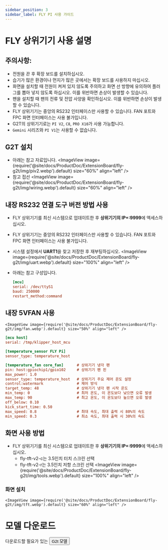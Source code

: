 ```yaml
---
sidebar_position: 3
sidebar_label: FLY PI 사용 가이드
---
```


# FLY 상위기기 사용 설명

## 주의사항:

* 전원을 끈 후 확장 보드를 설치하십시오.
* 습기가 많은 환경이나 먼지가 많은 곳에서는 확장 보드를 사용하지 마십시오.
* 화면을 설치할 때 전원이 켜져 있지 않도록 주의하고 화면 선 방향에 유의하여 플러그를 뽑아 넣지 않도록 하십시오. 이를 위반하면 손상이 발생할 수 있습니다.
* 팬을 설치할 때 팬의 전류 및 전압 사양을 확인하십시오. 이를 위반하면 손상이 발생할 수 있습니다.
* FLY 상위기기는 중앙의 RS232 인터페이스만 사용할 수 있습니다. FAN 포트와 FPC 화면 인터페이스는 사용 불가입니다.
* G2T의 상위기기로는 `PI V2`, `C8`, `PRO X10`가 사용 가능합니다.
* `Gemini` 시리즈와 `PI V1`는 사용할 수 없습니다.

## G2T 설치

* 아래는 참고 자료입니다.
    <ImageView image={require('@site/docs/ProductDoc/ExtensionBoard/fly-g2t/img/piv2.webp').default} size="60%" align="left" />
* 참고 접선
    <ImageView image={require('@site/docs/ProductDoc/ExtensionBoard/fly-g2t/img/wiring.webp').default} size="60%" align="left" />


## 내장 RS232 연결 도구 버전 방법 사용

* FLY 상위기기를 최신 시스템으로 업데이트한 후 **상위기기의 IP+:9999**에 액세스하십시오.
* FLY 상위기기는 중앙의 RS232 인터페이스만 사용할 수 있습니다. FAN 포트와 FPC 화면 인터페이스는 사용 불가입니다.
* 시스템 설정에서 **UART1**을 찾고 저장한 후 재부팅하십시오.
    <ImageView image={require('@site/docs/ProductDoc/ExtensionBoard/fly-g2t/img/uart.webp').default} size="100%" align="left" />

* 아래는 참고 구성입니다.

    ```cfg
    [mcu] 
    serial: /dev/ttyS1
    baud: 250000
    restart_method:command
    ```

## 내장 5VFAN 사용

    <ImageView image={require('@site/docs/ProductDoc/ExtensionBoard/fly-g2t/img/fan.webp').default} size="50%" align="left" />

```cfg
[mcu host]         
serial: /tmp/klipper_host_mcu 

[temperature_sensor FLY Pi]
sensor_type: temperature_host

[temperature_fan core_fan]      # 상위기기 냉각 팬
pin: host:gpiochip1/gpio102     # 상위기기 팬 핀
max_power: 1.0
sensor_type: temperature_host   # 상위기기 주요 제어 온도 설정
control:watermark               # 제어 방식
target_temp: 48                 # 상위기기 냉각 팬 시작 온도
min_temp: 0                     # 최저 온도, 이 온도보다 낮으면 오류 발생
max_temp: 90                    # 최고 온도, 이 온도보다 높으면 오류 발생
off_below: 0.10
kick_start_time: 0.50
max_speed: 0.8                  # 최대 속도, 최대 출력 시 80%의 속도
min_speed: 0.3                  # 최소 속도, 최대 출력 시 30%의 속도
```

## 화면 사용 방법

* FLY 상위기기를 최신 시스템으로 업데이트한 후 **상위기기의 IP+:9999**에 액세스하십시오.
    * fly-tft-v2-c는 3.5인치 터치 스크린 선택
    * fly-tft-v2-r는 3.5인치 저항 스크린 선택
        <ImageView image={require('@site/docs/ProductDoc/ExtensionBoard/fly-g2t/img/tools.webp').default} size="100%" align="left" />

### 화면 설치

    <ImageView image={require('@site/docs/ProductDoc/ExtensionBoard/fly-g2t/img/tft.webp').default} size="60%" align="left" />

# 모델 다운로드
다운로드할 필요가 있는 <Button variant="contained" disableElevation href="https://cdn.mellow.klipper.cn/STEP/G2T.step">G2t 모델</Button>
